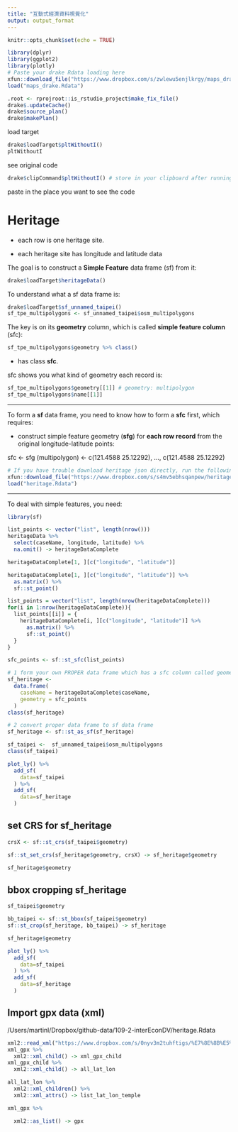 ```yaml
---
title: "互動式經濟資料視覺化"
output: output_format
---
```


```r
knitr::opts_chunk$set(echo = TRUE)
```

```r
library(dplyr)
library(ggplot2)
library(plotly)
# Paste your drake Rdata loading here
xfun::download_file("https://www.dropbox.com/s/zwlewu5enjlkrgy/maps_drake.Rdata?dl=1", mode="wb")
load("maps_drake.Rdata")
```


```r
.root <- rprojroot::is_rstudio_project$make_fix_file()
drake$.updateCache()
drake$source_plan()
drake$makePlan()
```

load target
```r
drake$loadTarget$pltWithoutI()
pltWithoutI
```

see original code
```r
drake$clipCommand$pltWithoutI() # store in your clipboard after running this command
```

paste in the place you want to see the code

# Heritage

  * each row is one heritage site. 
  
  * each heritage site has longitude and latitude data
  
The goal is to construct a **Simple Feature** data frame (sf) from it: 

```r
drake$loadTarget$heritageData()
```

To understand what a sf data frame is:

```r
drake$loadTarget$sf_unnamed_taipei()
sf_tpe_multipolygons <- sf_unnamed_taipei$osm_multipolygons
```

The key is on its **geometry** column, which is called **simple feature column** (sfc):

```r
sf_tpe_multipolygons$geometry %>% class()
```
  * has class **sfc**.

sfc shows you what kind of geometry each record is:

```r
sf_tpe_multipolygons$geometry[[1]] # geometry: multipolygon
sf_tpe_multipolygons$name[[1]]
```

***

To form a **sf** data frame, you need to know how to form a **sfc** first, which requires:

  * construct simple feature geometry (**sfg**) for **each row record** from the original longitude-latitude points:
  
sfc <-  sfg (multipolygon) <- c(121.4588 25.12292), ...,  c(121.4588 25.12292)

```r
# If you have trouble download heritage json directly, run the following instead:
xfun::download_file("https://www.dropbox.com/s/s4mv5ebhsqanpew/heritage.Rdata?dl=1", mode="wb")
load("heritage.Rdata")
```

***

To deal with simple features, you need:  
```r
library(sf)
```

```r
list_points <- vector("list", length(nrow()))
heritageData %>%
  select(caseName, longitude, latitude) %>%
  na.omit() -> heritageDataComplete
```

```r
heritageDataComplete[1, ][c("longitude", "latitude")]
```

```r
heritageDataComplete[1, ][c("longitude", "latitude")] %>%
  as.matrix() %>%
  sf::st_point() 
```

```r
list_points = vector("list", length(nrow(heritageDataComplete)))
for(i in 1:nrow(heritageDataComplete)){
  list_points[[i]] = {
    heritageDataComplete[i, ][c("longitude", "latitude")] %>%
      as.matrix() %>%
      sf::st_point()
  }
}
```

```r
sfc_points <- sf::st_sfc(list_points)
```

```r
# 1 form your own PROPER data frame which has a sfc column called geometry
sf_heritage <- 
  data.frame(
    caseName = heritageDataComplete$caseName,
    geometry = sfc_points
  )
class(sf_heritage)

# 2 convert proper data frame to sf data frame
sf_heritage <- sf::st_as_sf(sf_heritage)
```

```r
sf_taipei <-  sf_unnamed_taipei$osm_multipolygons
class(sf_taipei)
```

```r
plot_ly() %>%
  add_sf(
    data=sf_taipei
  ) %>%
  add_sf(
    data=sf_heritage
  )
```


## set CRS for sf_heritage

```r
crsX <- sf::st_crs(sf_taipei$geometry)
```


```r
sf::st_set_crs(sf_heritage$geometry, crsX) -> sf_heritage$geometry
```

```r
sf_heritage$geometry
```

## bbox cropping sf_heritage

```r
sf_taipei$geometry
```

```r
bb_taipei <- sf::st_bbox(sf_taipei$geometry)
sf::st_crop(sf_heritage, bb_taipei) -> sf_heritage
```


```r
sf_heritage$geometry
```


```r
plot_ly() %>%
  add_sf(
    data=sf_taipei
  ) %>%
  add_sf(
    data=sf_heritage
  )
```
## Import gpx data (xml)
/Users/martinl/Dropbox/github-data/109-2-interEconDV/heritage.Rdata 

```r
xml2::read_xml("https://www.dropbox.com/s/0nyv3m2tuhftigs/%E7%8E%8B%E5%85%AC%E5%BB%9F.gpx?dl=1") -> xml_gpx
xml_gpx %>%
  xml2::xml_child() -> xml_gpx_child
xml_gpx_child %>%
  xml2::xml_child() -> all_lat_lon

all_lat_lon %>%
  xml2::xml_children() %>%
  xml2::xml_attrs() -> list_lat_lon_temple


```


```r
xml_gpx %>%

  xml2::as_list() -> gpx
```

